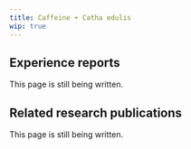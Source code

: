 ---
title: Caffeine + Catha edulis
wip: true
---

## Experience reports

This page is still being written.

## Related research publications

This page is still being written.

